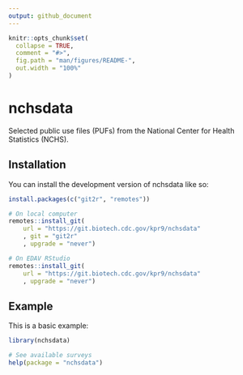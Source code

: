 ```yaml
---
output: github_document
---
```


<!-- README.md is generated from README.Rmd. Please edit that file -->

```r
knitr::opts_chunk$set(
  collapse = TRUE,
  comment = "#>",
  fig.path = "man/figures/README-",
  out.width = "100%"
)
```

# nchsdata

<!-- badges: start -->
<!-- badges: end -->

Selected public use files (PUFs) from the National Center for Health Statistics (NCHS).


## Installation

You can install the development version of nchsdata like so:

``` r
install.packages(c("git2r", "remotes"))

# On local computer
remotes::install_git(
	url = "https://git.biotech.cdc.gov/kpr9/nchsdata"
	, git = "git2r"
	, upgrade = "never")

# On EDAV RStudio
remotes::install_git(
	url = "https://git.biotech.cdc.gov/kpr9/nchsdata"
	, upgrade = "never")

```

## Example

This is a basic example:

```r
library(nchsdata)

# See available surveys
help(package = "nchsdata")
```
